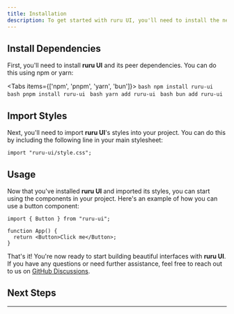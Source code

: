 ```yaml
---
title: Installation
description: To get started with ruru UI, you'll need to install the necessary dependencies and set up your project structure. This guide will walk you through the process step by step.
---
```




## Install Dependencies

First, you'll need to install **ruru UI** and its peer dependencies. You can do this using npm or yarn:

<Tabs items={['npm', 'pnpm', 'yarn', 'bun']}>
  <Tab value="npm">
    ```bash
    npm install ruru-ui
    ```
  </Tab>
  <Tab value="pnpm">
    ```bash
    pnpm install ruru-ui
    ```
  </Tab>
  <Tab value="yarn">
    ```bash
    yarn add ruru-ui
    ```
  </Tab>
  <Tab value="bun">
    ```bash
    bun add ruru-ui
    ```
  </Tab>
</Tabs>

## Import Styles

Next, you'll need to import **ruru UI**'s styles into your project. You can do this by including the following line in your main stylesheet:

```tsx title="layout.tsx"
import "ruru-ui/style.css";
```

## Usage

Now that you've installed **ruru UI** and imported its styles, you can start using the components in your project. Here's an example of how you can use a button component:

```tsx title="App.tsx"
import { Button } from "ruru-ui";

function App() {
  return <Button>Click me</Button>;
}
```

That's it! You're now ready to start building beautiful interfaces with **ruru UI**. If you have any questions or need further assistance, feel free to reach out to us on [GitHub Discussions](https://github.com/ruru-m07/ruru-ui/discussions/3).

## Next Steps

<Cards>
  <Card
    href="/docs/components"
    title="Explore the Components"
    description="Discover all the components and features ruru UI has to offer."
  />
    <Card
        href="/docs/examples"
        title="View the Examples"
        description="Explore the examples to see ruru UI in action and get inspired."
    />
    <Card
        href="/docs/contributing"
        title="Contribute to the Library"
        description="Help make ruru UI even better by contributing to the library."
    />
</Cards>

---
